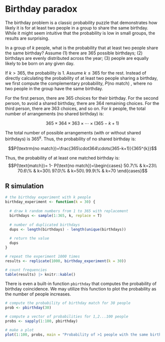 # Birthday paradox

The birthday problem is a classic probability puzzle that demonstrates
how likely it is for at least two people in a group to share the same
birthday. While it might seem intuitive that the probability is low in
small groups, the results are surprising.

::: {#exm-birthday}
In a group of $k$ people, what is the probability that at least two people 
share the same birthday? Assume (1) there are 365 possible birthdays; 
(2) birthdays are evenly distributed across the year;
(3) people are equally likely to be born on any given day.
:::

::: solution
If $k>365$, the probability is $1$. Assume $k\leq365$ for the rest.
Instead of directly calculating the probability of at least two people 
sharing a birthday, we first compute the complementary probability, 
$P(\text{no match})$ , where no two people in the group have the same birthday.

For the first person, there are 365 choices for their birthday.
For the second person, to avoid a shared birthday, there are 364 remaining choices.
For the third person, there are 363 choices, and so on.
For $k$ people, the total number of arrangements (no shared birthday) is:

$$365 \times 364 \times 363 \times \cdots \times (365 - k + 1)$$

The total number of possible arrangements (with or without shared birthdays) is $365^k$.
Thus, the probability of no shared birthday is:
	
$$P(\textrm{no match})=\frac{365\cdot364\cdots(365-k+1)}{365^{k}}$$

Thus, the probability of at least one matched birthday is:
$$P(\text{match})= 1- P(\text{no match})=\begin{cases}
50.7\% & k=23\\
70.6\% & k=30\\
97.0\% & k=50\\
99.9\% & k=70
\end{cases}$$
:::

## R simulation {.unnumbered}

```r
# the birthday experiment with k people
birthday_experiment <- function(k = 30) {
  
  # draw k random numbers from 1 to 365 with replacement
  birthdays <- sample(1:365, k, replace = T) 
  
  # number of duplicated birthdays
  dups <- length(birthdays) - length(unique(birthdays))
  
  # return the value
  dups
}

# repeat the experiment 1000 times
results <- replicate(1000, birthday_experiment(k = 30))

# count frequencies
table(results) |> knitr::kable()
```

There is even a built-in function `pbirthday` that computes the probability of
birthday coincidence. We may utilize this function to plot the probability 
as the number of people increases. 

```r
# compute the probability of birthday match for 30 people
prob <- pbirthday(30) 

# compute a vector of probabilities for 1,2...100 people
probs <- sapply(1:100, pbirthday)

# make a plot
plot(1:100, probs, main = "Probability of >1 people with the same birthday")
```